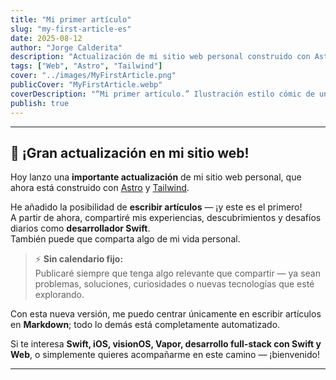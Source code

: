 ```yaml
---
title: "Mi primer artículo"
slug: "my-first-article-es"
date: 2025-08-12
author: "Jorge Calderita"
description: "Actualización de mi sitio web personal construido con Astro y Tailwind, donde compartiré artículos y experiencias como desarrollador Swift en el ecosistema Apple."
tags: ["Web", "Astro", "Tailwind"]
cover: "../images/MyFirstArticle.png"
publicCover: "MyFirstArticle.webp"
coverDescription: "“Mi primer artículo.” Ilustración estilo cómic de un programador pensativo frente a un portátil Apple, escribiendo su primer artículo en su sitio web personal."
publish: true
---
```

---

## 🚀 ¡Gran actualización en mi sitio web!

Hoy lanzo una **importante actualización** de mi sitio web personal, que ahora está construido con [Astro](https://astro.build/) y [Tailwind](https://tailwindcss.com/).

He añadido la posibilidad de **escribir artículos** — ¡y este es el primero!  
A partir de ahora, compartiré mis experiencias, descubrimientos y desafíos diarios como **desarrollador Swift**.  
También puede que comparta algo de mi vida personal.

> ⚡️ **Sin calendario fijo:**  
> Publicaré siempre que tenga algo relevante que compartir — ya sean problemas, soluciones, curiosidades o nuevas tecnologías que esté explorando.

Con esta nueva versión, me puedo centrar únicamente en escribir artículos en **Markdown**; todo lo demás está completamente automatizado.

Si te interesa **Swift, iOS, visionOS, Vapor, desarrollo full-stack con Swift y Web**, o simplemente quieres acompañarme en este camino — ¡bienvenido! 

---